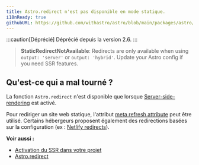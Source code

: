 ```yaml
---
title: Astro.redirect n'est pas disponible en mode statique.
i18nReady: true
githubURL: https://github.com/withastro/astro/blob/main/packages/astro/src/core/errors/errors-data.ts
---
```


:::caution[Déprécié]
Déprécié depuis la version 2.6.
:::

> **StaticRedirectNotAvailable**: Redirects are only available when using `output: 'server'` or `output: 'hybrid'`. Update your Astro config if you need SSR features.

## Qu'est-ce qui a mal tourné ?
La fonction `Astro.redirect` n'est disponible que lorsque [Server-side-rendering](/fr/guides/on-demand-rendering/) est activé.

Pour rediriger un site web statique, l'attribut [meta refresh attribute](https://developer.mozilla.org/fr-FR/docs/Web/HTML/Element/meta) peut être utilisé. Certains hébergeurs proposent également des redirections basées sur la configuration (ex : [Netlify redirects](https://docs.netlify.com/routing/redirects/)).

**Voir aussi :**
-  [Activation du SSR dans votre projet](/fr/guides/on-demand-rendering/)
-  [Astro.redirect](/fr/reference/api-reference/#astroredirect)


